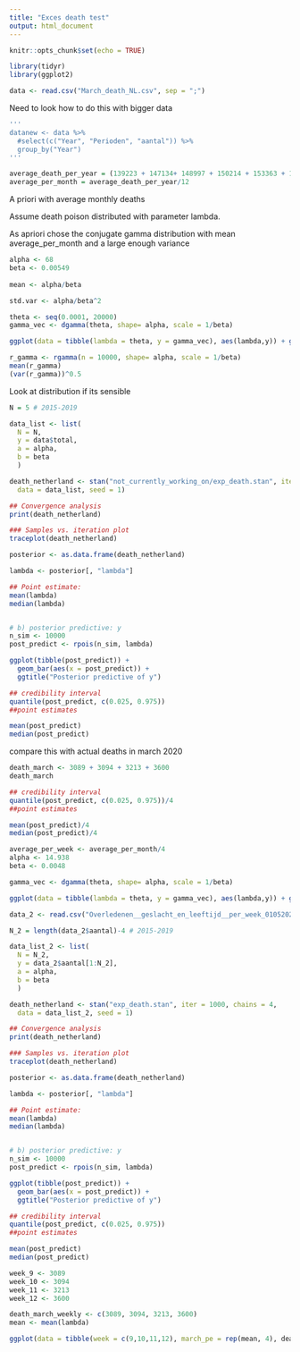 ```yaml
---
title: "Exces death test"
output: html_document
---
```


```r
knitr::opts_chunk$set(echo = TRUE)
```
```r
library(tidyr)
library(ggplot2)
```

```r
data <- read.csv("March_death_NL.csv", sep = ";")
```

Need to look how to do this with bigger data
```r
'''
datanew <- data %>%
  #select(c("Year", "Perioden", "aantal")) %>%
  group_by("Year")
'''
```

```r
average_death_per_year = (139223 + 147134+ 148997 + 150214 + 153363 + 151793)/6
average_per_month = average_death_per_year/12
```
A priori with average monthly deaths 

Assume death poison distributed with parameter lambda. 

As apriori chose the conjugate gamma distribution with mean average_per_month and a large enough variance

```r
alpha <- 68
beta <- 0.00549
  
mean <- alpha/beta

std.var <- alpha/beta^2

theta <- seq(0.0001, 20000)
gamma_vec <- dgamma(theta, shape= alpha, scale = 1/beta)
```
```r
ggplot(data = tibble(lambda = theta, y = gamma_vec), aes(lambda,y)) + geom_line()
```
```r
r_gamma <- rgamma(n = 10000, shape= alpha, scale = 1/beta)
mean(r_gamma)
(var(r_gamma))^0.5
```

Look at distribution if its sensible

```r
N = 5 # 2015-2019
```

```r
data_list <- list(
  N = N, 
  y = data$total, 
  a = alpha,
  b = beta
  )

```

```r
death_netherland <- stan("not_currently_working_on/exp_death.stan", iter = 1000, chains = 4,
  data = data_list, seed = 1)

```
```r
## Convergence analysis
print(death_netherland)

### Samples vs. iteration plot
traceplot(death_netherland)

posterior <- as.data.frame(death_netherland)

lambda <- posterior[, "lambda"]
```

```r
## Point estimate:
mean(lambda)
median(lambda)


# b) posterior predictive: y
n_sim <- 10000
post_predict <- rpois(n_sim, lambda)

ggplot(tibble(post_predict)) +
  geom_bar(aes(x = post_predict)) +
  ggtitle("Posterior predictive of y")

## credibility interval
quantile(post_predict, c(0.025, 0.975))
##point estimates

mean(post_predict)
median(post_predict)
```

compare this with actual deaths in march 2020

```r
death_march <- 3089 + 3094 + 3213 + 3600
death_march
```
```r
## credibility interval
quantile(post_predict, c(0.025, 0.975))/4
##point estimates

mean(post_predict)/4
median(post_predict)/4
```

```r
average_per_week <- average_per_month/4
alpha <- 14.938
beta <- 0.0048
```


```r
gamma_vec <- dgamma(theta, shape= alpha, scale = 1/beta)

ggplot(data = tibble(lambda = theta, y = gamma_vec), aes(lambda,y)) + geom_line()
```

```r
data_2 <- read.csv("Overledenen__geslacht_en_leeftijd__per_week_01052020_141422.csv", sep = ";")
```

```r
N_2 = length(data_2$aantal)-4 # 2015-2019
```

```r
data_list_2 <- list(
  N = N_2, 
  y = data_2$aantal[1:N_2], 
  a = alpha,
  b = beta
  )

```

```r
death_netherland <- stan("exp_death.stan", iter = 1000, chains = 4,
  data = data_list_2, seed = 1)

```
```r
## Convergence analysis
print(death_netherland)

### Samples vs. iteration plot
traceplot(death_netherland)

posterior <- as.data.frame(death_netherland)

lambda <- posterior[, "lambda"]
```

```r
## Point estimate:
mean(lambda)
median(lambda)


# b) posterior predictive: y
n_sim <- 10000
post_predict <- rpois(n_sim, lambda)

ggplot(tibble(post_predict)) +
  geom_bar(aes(x = post_predict)) +
  ggtitle("Posterior predictive of y")

## credibility interval
quantile(post_predict, c(0.025, 0.975))
##point estimates

mean(post_predict)
median(post_predict)
```

```r
week_9 <- 3089 
week_10 <- 3094
week_11 <- 3213 
week_12 <- 3600
```

```r
death_march_weekly <- c(3089, 3094, 3213, 3600)
mean <- mean(lambda)
```

```r
ggplot(data = tibble(week = c(9,10,11,12), march_pe = rep(mean, 4), death_march_weekly), aes ( week, march_pe)) + geom_line() + geom_point(aes(week, death_march_weekly))
```

